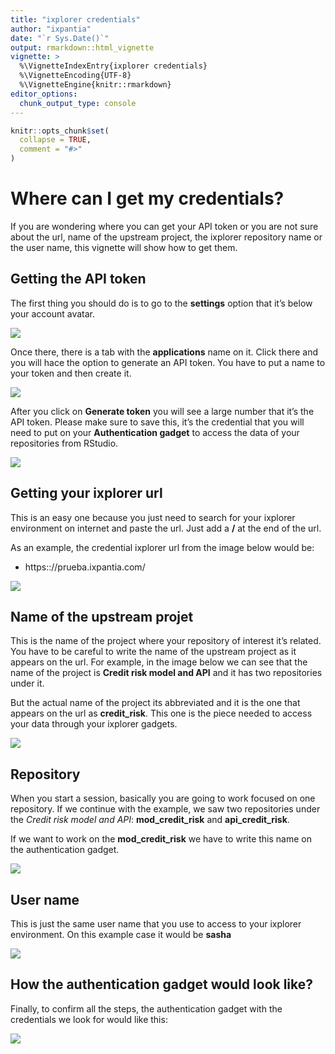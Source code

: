 ```yaml
---
title: "ixplorer credentials"
author: "ixpantia"
date: "`r Sys.Date()`"
output: rmarkdown::html_vignette
vignette: >
  %\VignetteIndexEntry{ixplorer credentials}
  %\VignetteEncoding{UTF-8}
  %\VignetteEngine{knitr::rmarkdown}
editor_options: 
  chunk_output_type: console
---
```


```r
knitr::opts_chunk$set(
  collapse = TRUE,
  comment = "#>"
)
```

# **Where can I get my credentials?**

If you are wondering where you can get your API token or you are not sure about
the url, name of the upstream project, the ixplorer repository name or the 
user name, this vignette will show how to get them.

## Getting the API token
The first thing you should do is to go to the **settings** option that it's 
below your account avatar. 

![](img/api_token.png)

Once there, there is a tab with the **applications** name on it. Click there 
and you will hace the option to generate an API token. You have to put a name
to your token and then create it.

![](img/api_token_2.png)

After you click on **Generate token** you will see a large number that it's
the API token. Please make sure to save this, it's the credential that you will
need to put on your **Authentication gadget** to access the data of your
repositories from RStudio.

![](img/api_token_3.png)

## Getting your ixplorer url
This is an easy one because you just need to search for your ixplorer 
environment on internet and paste the url. Just add a **/** at the end of the 
url.

As an example, the credential ixplorer url from the image below would be:

 - https:://prueba.ixpantia.com/
 
![](img/credential_url.png)

## Name of the upstream projet
This is the name of the project where your repository of interest it's related.
You have to be careful to write the name of the upstream project as it appears
on the url. For example, in the image below we can see that the name of the
project is **Credit risk model and API** and it has two repositories under it.

But the actual name of the project its abbreviated and it is the one that
appears on the url as **credit_risk**. This one is the piece needed to access 
your data through your ixplorer gadgets.

![](img/credential_1.png)

## Repository
When you start a session, basically you are going to work focused on one
repository. If we continue with the example, we saw two repositories under the
_Credit risk model and API_: **mod_credit_risk** and **api_credit_risk**.

If we want to work on the **mod_credit_risk** we have to write this name on the
authentication gadget.

![](img/credential_2.png)

## User name
This is just the same user name that you use to access to your ixplorer 
environment. On this example case it would be **sasha**

![](img/credential_3.png)

##  How the authentication gadget would look like?

Finally, to confirm all the steps, the authentication gadget with the
credentials we look for would like this:

![](img/credential_4.png)






